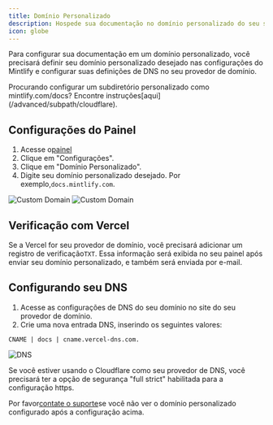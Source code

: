 ```yaml
---
title: Domínio Personalizado
description: Hospede sua documentação no domínio personalizado do seu site
icon: globe
---
```


Para configurar sua documentação em um domínio personalizado, você precisará definir seu domínio personalizado desejado nas configurações do Mintlify e configurar suas definições de DNS no seu provedor de domínio.

<Info>
  Procurando configurar um subdiretório personalizado como mintlify.com/docs? Encontre instruções[aqui](/advanced/subpath/cloudflare).
</Info>

## Configurações do Painel

1. Acesse o[painel](https://dashboard.mintlify.com)
2. Clique em "Configurações".
3. Clique em "Domínio Personalizado".
4. Digite seu domínio personalizado desejado. Por exemplo,`docs.mintlify.com`.

<Frame>
  <img alt="Custom Domain" className="block dark:hidden" src="/images/add-custom-domain-light.png" />

  <img alt="Custom Domain" className="hidden dark:block" src="/images/add-custom-domain-dark.png" />
</Frame>

## Verificação com Vercel

Se a Vercel for seu provedor de domínio, você precisará adicionar um registro de verificação`TXT`. Essa informação será exibida no seu painel após enviar seu domínio personalizado, e também será enviada por e-mail.

## Configurando seu DNS

1. Acesse as configurações de DNS do seu domínio no site do seu provedor de domínio.
2. Crie uma nova entrada DNS, inserindo os seguintes valores:

```
CNAME | docs | cname.vercel-dns.com.
```

<Frame>
  <img alt="DNS" src="https://mintlify-assets.b-cdn.net/mintlify-dns.png" />
</Frame>

Se você estiver usando o Cloudflare como seu provedor de DNS, você precisará ter a opção de segurança "full strict" habilitada para a configuração https.

Por favor[contate o suporte](mailto:sales@mintlify.com)se você não ver o domínio personalizado configurado após a configuração acima.
